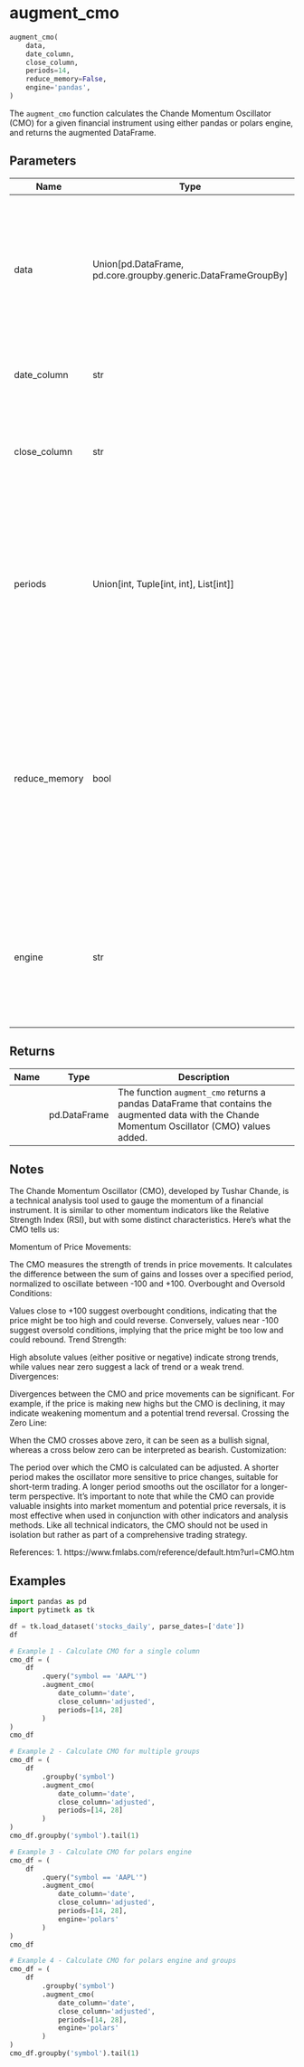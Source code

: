 # augment_cmo { #pytimetk.augment_cmo }

```python
augment_cmo(
    data,
    date_column,
    close_column,
    periods=14,
    reduce_memory=False,
    engine='pandas',
)
```

The `augment_cmo` function calculates the Chande Momentum Oscillator (CMO) for a given financial
instrument using either pandas or polars engine, and returns the augmented DataFrame.

## Parameters {.doc-section .doc-section-parameters}

| Name          | Type                                                            | Description                                                                                                                                                                                                                                                                                                                                          | Default    |
|---------------|-----------------------------------------------------------------|------------------------------------------------------------------------------------------------------------------------------------------------------------------------------------------------------------------------------------------------------------------------------------------------------------------------------------------------------|------------|
| data          | Union\[pd.DataFrame, pd.core.groupby.generic.DataFrameGroupBy\] | The `data` parameter is the input data that can be either a pandas DataFrame or a pandas DataFrameGroupBy object. It contains the data on which the Chande Momentum  Oscillator (CMO) will be calculated.                                                                                                                                            | _required_ |
| date_column   | str                                                             | The name of the column in the data that contains the dates or timestamps.                                                                                                                                                                                                                                                                            | _required_ |
| close_column  | str                                                             | The `close_column` parameter is used to specify the column in the input data that contain the values on which the CMO will be calculated.                                                                                                                                                                                                            | _required_ |
| periods       | Union\[int, Tuple\[int, int\], List\[int\]\]                    | The `periods` parameter in the `augment_cmo` function specifies the number of rolling periods over which the Chande Momentum Oscillator (CMO) is calculated. It can be provided as an integer, a tuple of two integers (start and end periods), or a list of integers.                                                                               | `14`       |
| reduce_memory | bool                                                            | The `reduce_memory` parameter is a boolean flag that indicates whether or not to reduce the memory usage of the data before performing the CMO calculation. If set to `True`, the function will attempt to reduce the memory usage of the input data. If set to `False`, the function will not attempt to reduce the memory usage of the input data. | `False`    |
| engine        | str                                                             | The `engine` parameter specifies the computation engine to use for calculating the Chande Momentum Oscillator (CMO). It can take two values: 'pandas' or 'polars'.                                                                                                                                                                                   | `'pandas'` |

## Returns {.doc-section .doc-section-returns}

| Name   | Type         | Description                                                                                                                                    |
|--------|--------------|------------------------------------------------------------------------------------------------------------------------------------------------|
|        | pd.DataFrame | The function `augment_cmo` returns a pandas DataFrame that contains the augmented data with the Chande Momentum Oscillator (CMO) values added. |

## Notes {.doc-section .doc-section-notes}

The Chande Momentum Oscillator (CMO), developed by Tushar Chande, is a technical analysis tool used to gauge the momentum of a financial instrument. It is similar to other momentum indicators like the Relative Strength Index (RSI), but with some distinct characteristics. Here's what the CMO tells us:

Momentum of Price Movements:

The CMO measures the strength of trends in price movements. It calculates the difference between the sum of gains and losses over a specified period, normalized to oscillate between -100 and +100.
Overbought and Oversold Conditions:

Values close to +100 suggest overbought conditions, indicating that the price might be too high and could reverse.
Conversely, values near -100 suggest oversold conditions, implying that the price might be too low and could rebound.
Trend Strength:

High absolute values (either positive or negative) indicate strong trends, while values near zero suggest a lack of trend or a weak trend.
Divergences:

Divergences between the CMO and price movements can be significant. For example, if the price is making new highs but the CMO is declining, it may indicate weakening momentum and a potential trend reversal.
Crossing the Zero Line:

When the CMO crosses above zero, it can be seen as a bullish signal, whereas a cross below zero can be interpreted as bearish.
Customization:

The period over which the CMO is calculated can be adjusted. A shorter period makes the oscillator more sensitive to price changes, suitable for short-term trading. A longer period smooths out the oscillator for a longer-term perspective.
It's important to note that while the CMO can provide valuable insights into market momentum and potential price reversals, it is most effective when used in conjunction with other indicators and analysis methods. Like all technical indicators, the CMO should not be used in isolation but rather as part of a comprehensive trading strategy.

References:
1. https://www.fmlabs.com/reference/default.htm?url=CMO.htm

## Examples {.doc-section .doc-section-examples}

```python
import pandas as pd
import pytimetk as tk

df = tk.load_dataset('stocks_daily', parse_dates=['date'])
df

# Example 1 - Calculate CMO for a single column
cmo_df = (
    df
        .query("symbol == 'AAPL'")
        .augment_cmo(
            date_column='date',
            close_column='adjusted',
            periods=[14, 28]
        )
)
cmo_df
```

``` python
# Example 2 - Calculate CMO for multiple groups
cmo_df = (
    df
        .groupby('symbol')
        .augment_cmo(
            date_column='date',
            close_column='adjusted',
            periods=[14, 28]
        )
)
cmo_df.groupby('symbol').tail(1)

```

```python
# Example 3 - Calculate CMO for polars engine
cmo_df = (
    df
        .query("symbol == 'AAPL'")
        .augment_cmo(
            date_column='date',
            close_column='adjusted',
            periods=[14, 28],
            engine='polars'
        )
)
cmo_df
```

```python
# Example 4 - Calculate CMO for polars engine and groups
cmo_df = (
    df
        .groupby('symbol')
        .augment_cmo(
            date_column='date',
            close_column='adjusted',
            periods=[14, 28],
            engine='polars'
        )
)
cmo_df.groupby('symbol').tail(1)
```